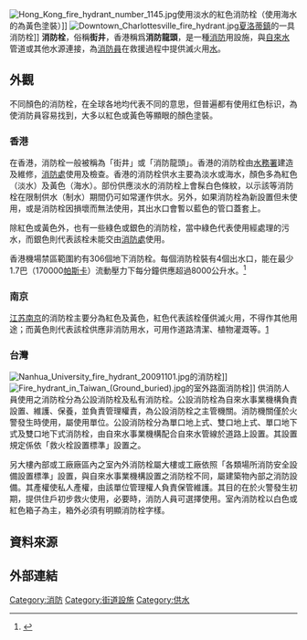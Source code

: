 {{多個問題|
{{globalize|time=2013-02-06T07:45:11+00:00}}
{{Refimprove|time=2022-03-19T23:50:25+00:00}}
}}
[[File:Hong_Kong_fire_hydrant_number_1145.jpg|thumb]]使用淡水的紅色消防栓（使用海水的為黃色塗裝）]]
[[File:Downtown_Charlottesville_fire_hydrant.jpg|thumb]][[夏洛蒂鎮|夏洛蒂鎮]]的一具消防栓]]
'''消防栓'''，俗稱'''街井'''，香港稱爲'''消防龍頭'''，是一種[[消防|消防]]用設施，與[[自來水|自來水]]管道或其他水源連接，為[[消防員|消防員]]在救援過程中提供滅火用[[水|水]]。

== 外觀 ==
不同顏色的消防栓，在全球各地均代表不同的意思，但普遍都有使用红色标识，為使消防員容易找到，大多以紅色或黃色等顯眼的顏色塗裝。
=== 香港 ===
在香港，消防栓一般被稱為「街井」或「消防龍頭」。香港的消防栓由[[水務署|水務署]]建造及維修，[[消防處|消防處]]使用及檢查。香港的消防栓供水主要為淡水或海水，顏色多為紅色（淡水）及黃色（海水）。部份供應淡水的消防栓上會髹白色條紋，以示該等消防栓在限制供水（制水）期間仍可如常運作供水。另外，如果消防栓為新設置但未使用，或是消防栓因損壞而無法使用，其出水口會暫以藍色的管口蓋套上。

除紅色或黃色外，也有一些綠色或銀色的消防栓，當中綠色代表使用經處理的污水，而銀色則代表該栓未能交由[[消防處|消防處]]使用。

香港機場禁區範圍約有306個地下消防栓。每個消防栓裝有4個出水口，能在最少1.7巴（170000[[帕斯卡|帕斯卡]]）流動壓力下每分鐘供應超過8000公升水。<ref>{{cite web | url = https://www.hkfsd.gov.hk/chi/airport/fhc.htm | title = 消防栓系統 | deadurl = no | archiveurl = https://web.archive.org/web/20180609115053/https://www.hkfsd.gov.hk/chi/airport/fhc.htm | archivedate = 2018-06-09 | accessdate = 2019-02-10}}</ref>

=== 南京 ===
[[江苏|江苏]][[南京|南京]]的消防栓主要分為紅色及黃色，紅色代表該栓僅供滅火用，不得作其他用途；而黃色則代表該栓供應非消防用水，可用作道路清潔、植物灌溉等。[https://web.archive.org/web/20160307225449/http://hn119.gov.cn/html/xfcydt/200607200672008333732651.htm]

=== 台灣 ===
[[File:Nanhua_University_fire_hydrant_20091101.jpg|thumb]]的消防栓]]
[[File:Fire_hydrant_in_Taiwan_(Ground_buried).jpg|thumb]]的室外路面消防栓]]
供消防人員使用之消防栓分為公設消防栓及私有消防栓。公設消防栓為自來水事業機構負責設置、維護、保養，並負責管理權責，為公設消防栓之主管機關。消防機關僅於火警發生時使用，屬使用單位。公設消防栓分為單口地上式、雙口地上式、單口地下式及雙口地下式消防栓，由自來水事業機構配合自來水管線於道路上設置。其設置規定係依「救火栓設置標準」設置之。

另大樓內部或工廠廠區內之室內外消防栓屬大樓或工廠依照「各類場所消防安全設備設置標準」設置，與自來水事業機構設置之消防栓不同，屬建築物內部之消防設備。其產權使私人產權，由該單位管理權人負責保管維護。其目的在於火警發生初期，提供住戶初步救火使用，必要時，消防人員可選擇使用。室內消防栓以白色或紅色箱子為主，箱外必須有明顯消防栓字樣。

== 資料來源 ==
{{Reflist}}

== 外部連結 ==
{{Commons|Fire hydrant|消防栓}}
{{Commons category|Fire hydrants in Taiwan|台灣消防栓}}

{{消防}}

{{Authority control}}
[[Category:消防|Category:消防]]
[[Category:街道設施|Category:街道設施]]
[[Category:供水|Category:供水]]